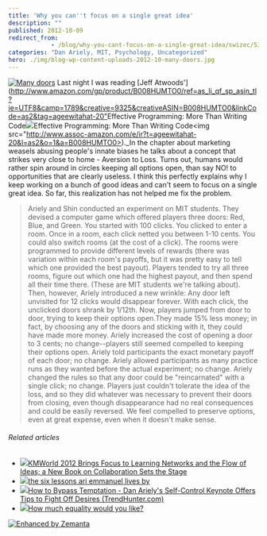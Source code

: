 ```yaml
---
title: 'Why you can''t focus on a single great idea'
description: ""
published: 2012-10-09
redirect_from: 
            - /blog/why-you-cant-focus-on-a-single-great-idea/swizec/5395
categories: "Dan Ariely, MIT, Psychology, Uncategorized"
hero: ./img/blog-wp-content-uploads-2012-10-many-doors.jpg
---
```

[![Many doors](http://swizec.com/blog/wp-content/uploads/2012/10/many-doors.jpg "Many doors")](./img/blog-wp-content-uploads-2012-10-many-doors.jpg) Last night I was reading [Jeff Atwoods'](<http://www.amazon.com/gp/product/B008HUMTO0/ref=as_li_qf_sp_asin_tl?ie=UTF8&camp=1789&creative=9325&creativeASIN=B008HUMTO0&linkCode=as2&tag=ageewitahat-20">Effective Programming: More Than Writing Code</a><img src="http://www.assoc-amazon.com/e/ir?t=ageewitahat-20&l=as2&o=1&a=B008HUMTO0>)_[Effective Programming: More than writing code](<http://www.amazon.com/gp/product/B008HUMTO0/ref=as_li_qf_sp_asin_tl?ie=UTF8&camp=1789&creative=9325&creativeASIN=B008HUMTO0&linkCode=as2&tag=ageewitahat-20">Effective Programming: More Than Writing Code</a><img src="http://www.assoc-amazon.com/e/ir?t=ageewitahat-20&l=as2&o=1&a=B008HUMTO0>)._In the chapter about marketing weasels abusing people's innate biases he talks about a concept that strikes very close to home - Aversion to Loss. Turns out, humans would rather spin around in circles keeping all options open, than say NO! to opportunities that are clearly useless. I think this perfectly explains why I keep working on a bunch of good ideas and can't seem to focus on a single great idea. So far, this realization has not helped me fix the problem.

> Ariely and Shin conducted an experiment on MIT students. They devised a computer game which offered players three doors: Red, Blue, and Green. You started with 100 clicks. You clicked to enter a room. Once in a room, each click netted you between 1-10 cents. You could also switch rooms (at the cost of a click). The rooms were programmed to provide different levels of rewards (there was variation within each room's payoffs, but it was pretty easy to tell which one provided the best payout). Players tended to try all three rooms, figure out which one had the highest payout, and then spend all their time there. (These are MIT students we're talking about). Then, however, Ariely introduced a new wrinkle: Any door left unvisited for 12 clicks would disappear forever. With each click, the unclicked doors shrank by 1/12th. Now, players jumped from door to door, trying to keep their options open.They made 15% less money; in fact, by choosing any of the doors and sticking with it, they could have made more money. Ariely increased the cost of opening a door to 3 cents; no change--players still seemed compelled to keeping their options open. Ariely told participants the exact monetary payoff of each door; no change. Ariely allowed participants as many practice runs as they wanted before the actual experiment; no change. Ariely changed the rules so that any door could be "reincarnated" with a single click; no change. Players just couldn't tolerate the idea of the loss, and so they did whatever was necessary to prevent their doors from closing, even though disappearance had no real consequences and could be easily reversed. We feel compelled to preserve options, even at great expense, even when it doesn't make sense.

###### Related articles

- [![](http://i.zemanta.com/117317474_80_80.jpg)](http://www.prweb.com/releases/collaboration/dna/prweb9976886.htm)[KMWorld 2012 Brings Focus to Learning Networks and the Flow of Ideas; a New Book on Collaboration Sets the Stage](http://www.prweb.com/releases/collaboration/dna/prweb9976886.htm)
- [![](http://i.zemanta.com/noimg_2_80_80.jpg)](http://wordsmithintheworks.wordpress.com/2012/10/09/the-six-lessons-ari-emmanuel-lives-by/)[the six lessons ari emmanuel lives by](http://wordsmithintheworks.wordpress.com/2012/10/09/the-six-lessons-ari-emmanuel-lives-by/)
- [![](http://i.zemanta.com/115059845_80_80.jpg)](http://www.trendhunter.com/keynote/selfcontrol-keynote)[How to Bypass Temptation - Dan Ariely's Self-Control Keynote Offers Tips to Fight Off Desires (TrendHunter.com)](http://www.trendhunter.com/keynote/selfcontrol-keynote)
- [![](http://i.zemanta.com/106685680_80_80.jpg)](http://www.economist.com/blogs/democracyinamerica/2012/08/inequality)[How much equality would you like?](http://www.economist.com/blogs/democracyinamerica/2012/08/inequality)

[![Enhanced by Zemanta](http://img.zemanta.com/zemified_e.png?x-id=180fce21-acb8-4323-910b-d082b7b4df07)](http://www.zemanta.com/?px "Enhanced by Zemanta")